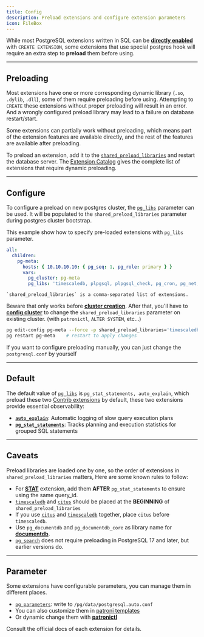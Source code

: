 ```yaml
---
title: Config
description: Preload extensions and configure extension parameters
icon: FileBox
---
```



While most PostgreSQL extensions written in SQL can be [**directly enabled**](/pgsql/ext/create) with `CREATE EXTENSION`, some extensions that use special postgres hook will require an extra step to **preload** them before using.



------

## Preloading


Most extensions have one or more corresponding dynamic library (`.so`, `.dylib`, `.dll`), some of them require preloading before using.
Attempting to `CREATE` these extensions without proper preloading will result in an error. 
And a wrongly configured preload library may lead to a failure on database restart/start.

Some extensions can partially work without preloading, which means part of the extension features are available directly, and the rest of the features are available after preloading.

To preload an extension, add it to the [`shared_preload_libraries`](https://www.postgresql.org/docs/current/runtime-config-client.html#Rshared_preload_libraries) and restart the database server.
The [Extension Catalog](/ext/list/attr#need-loading) gives the complete list of extensions that require dynamic preloading.



------

## Configure

To configure a preload on new postgres cluster, the  [`pg_libs`](/pgsql/param#pg_libs) parameter can be used.
It will be populated to the `shared_preload_libraries` parameter during postgres cluster bootstrap.

<Callout title="Example: Setup Supabase Extension Preloading">

This example show how to specify pre-loaded extensions with `pg_libs` parameter.

```yaml
all:
  children:
    pg-meta:
      hosts: { 10.10.10.10: { pg_seq: 1, pg_role: primary } }
      vars:
        pg_cluster: pg-meta
        pg_libs: 'timescaledb, plpgsql, plpgsql_check, pg_cron, pg_net, pg_stat_statements, auto_explain, pg_tle, plan_filter'
```

    `shared_preload_libraries` is a comma-separated list of extensions.

</Callout>


Beware that only works before [**cluster creation**](/pgsql/admin#create-cluster). After that,
you'll have to [**config cluster**](/pgsql/admin#config-cluster) to change the `shared_preload_libraries` parameter on existing cluster. (with `patronictl`, `ALTER SYSTEM`, etc...)

```bash title="add timescaledb to shared_preload_libraries"
pg edit-config pg-meta --force -p shared_preload_libraries='timescaledb, pg_stat_statements, auto_explain'
pg restart pg-meta    # restart to apply changes
````

If you want to configure preloading manually, you can just change the `postgresql.conf` by yourself



--------

## Default

The default value of [`pg_libs`](/pgsql/param#pg_libs) is `pg_stat_statements, auto_explain`,
which preload these two [Contrib extensions](/ext/list/repo#contrib) by default, these two extensions provide essential observability:

- [**`auto_explain`**](/e/auto_explain): Automatic logging of slow query execution plans
- [**`pg_stat_statements`**](/e/pg_stat_statements): Tracks planning and execution statistics for grouped SQL statements


--------

## Caveats

Preload libraries are loaded one by one, so the order of extensions in `shared_preload_libraries` matters,
Here are some known rules to follow:

- For [**STAT**](/ext/cate/stat) extension, add them **AFTER** `pg_stat_statements` to ensure using the same query_id.
- [`timescaledb`](/e/timescaledb) and [`citus`](/e/citus) should be placed at the **BEGINNING** of `shared_preload_libraries`
- If you use [`citus`](/e/citus) and [`timescaledb`](/e/timescaledb) together, place `citus` before `timescaledb`.
- Use `pg_documentdb` and `pg_documentdb_core` as library name for [**documentdb**](/e/documentdb).
- [`pg_search`](/e/pg_search) does not require preloading in PostgreSQL 17 and later, but earlier versions do.

-------

## Parameter

Some extensions have configurable parameters, you can manage them in different places.

- [`pg_parameters`](/pgsql/param#pg_parameters): write to `/pg/data/postgresql.auto.conf`
- You can also customize them in [patroni templates](https://github.com/pgsty/pigsty/blob/main/roles/pgsql/templates/oltp.yml#L404)
- Or dynamic change them with [**patronictl**](/pgsql/admin#config-cluster)

Consult the official docs of each extension for details.